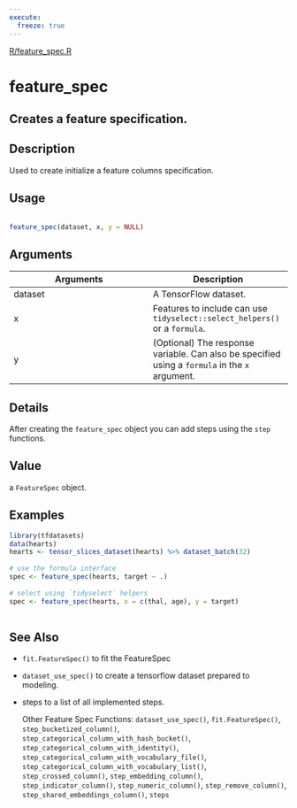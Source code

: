 ```yaml
---
execute:
  freeze: true
---
```


[R/feature_spec.R](https://github.com/rstudio/tfdatasets//blob/main/R/feature_spec.R#L972) 

# feature_spec

## Creates a feature specification.

## Description
 Used to create initialize a feature columns specification. 


## Usage
```r
 
feature_spec(dataset, x, y = NULL) 
```

## Arguments
|Arguments|Description|
|---|---|
| dataset | A TensorFlow dataset. |
| x | Features to include can use `tidyselect::select_helpers()` or a `formula`. |
| y | (Optional) The response variable. Can also be specified using a `formula` in the `x` argument. |

## Details
 After creating the `feature_spec` object you can add steps using the `step` functions. 


## Value
 a `FeatureSpec` object. 


## Examples
```r
 
library(tfdatasets) 
data(hearts) 
hearts <- tensor_slices_dataset(hearts) %>% dataset_batch(32) 
 
# use the formula interface 
spec <- feature_spec(hearts, target ~ .) 
 
# select using `tidyselect` helpers 
spec <- feature_spec(hearts, x = c(thal, age), y = target) 
 
```

## See Also

  

- `fit.FeatureSpec()` to fit the FeatureSpec 

- `dataset_use_spec()` to create a tensorflow dataset prepared to modeling. 

- steps to a list of all implemented steps. 

  Other Feature Spec Functions:  `dataset_use_spec()`, `fit.FeatureSpec()`, `step_bucketized_column()`, `step_categorical_column_with_hash_bucket()`, `step_categorical_column_with_identity()`, `step_categorical_column_with_vocabulary_file()`, `step_categorical_column_with_vocabulary_list()`, `step_crossed_column()`, `step_embedding_column()`, `step_indicator_column()`, `step_numeric_column()`, `step_remove_column()`, `step_shared_embeddings_column()`, `steps` 

